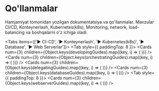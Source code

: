 
# Qo'llanmalar

Hamjamiyat tomonidan yozilgan dokumentatsiya va qo'llanmalar. Mavzular CI/CD, Konteynerlash, Kubernetes(k8s), Monitoring, network, load-balancing va boshqalarni o'z ichiga oladi.

<Tabs items={['▶️ CI-CD', '▶️ Konteynerlash', '▶️ Kubernetes(k8s)', '▶️ Database', '▶️ Web Serverlar']}>
  <Tab style={{ paddingTop: 8 }}>
    <Cards
      num={3}
      children={Object.keys(developingGuides).map((key, i) => (
        <Card
          key={i}
          title={developingGuides[key].title}
          description={developingGuides[key].description}
          icon={developingGuides[key].icon}
          href={developingGuides[key].href}
        />
      ))}
    />
  </Tab>
  <Tab>
    <Cards
      num={3}
      children={Object.keys(orchestratingGuides).map((key, i) => (
        <Card
          key={i}
          title={orchestratingGuides[key].title}
          description={orchestratingGuides[key].description}
          icon={orchestratingGuides[key].icon}
          href={orchestratingGuides[key].href}
        />
      ))}
    />
  </Tab>
  <Tab>
    <Cards
      num={3}
      children={Object.keys(delegatingGuides).map((key, i) => (
        <Card
          key={i}
          title={delegatingGuides[key].title}
          description={delegatingGuides[key].description}
          icon={delegatingGuides[key].icon}
          href={delegatingGuides[key].href}
        />
      ))}
    />
  </Tab>
  <Tab>
    <Cards
      num={3}
      children={Object.keys(databaseGuides).map((key, i) => (
        <Card
          key={i}
          title={databaseGuides[key].title}
          description={databaseGuides[key].description}
          icon={databaseGuides[key].icon}
          href={databaseGuides[key].href}
        />
      ))}
    />
  </Tab>
  <Tab style={{ paddingTop: 8 }}>
    <Cards
      num={3}
      children={Object.keys(webserverGuides).map((key, i) => (
        <Card
          key={i}
          title={webserverGuides[key].title}
          description={webserverGuides[key].description}
          icon={webserverGuides[key].icon}
          href={webserverGuides[key].href}
        />
      ))}
    />
  </Tab>
</Tabs>
